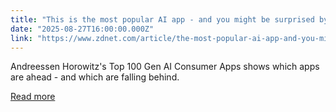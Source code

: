 ```yaml
---
title: "This is the most popular AI app - and you might be surprised by the runner-up"
date: "2025-08-27T16:00:00.000Z"
link: "https://www.zdnet.com/article/the-most-popular-ai-app-and-you-might-be-surprised-by-the-runner-up/"
---
```


Andreessen Horowitz's Top 100 Gen AI Consumer Apps shows which apps are ahead - and which are falling behind.

[Read more](https://www.zdnet.com/article/the-most-popular-ai-app-and-you-might-be-surprised-by-the-runner-up/)

